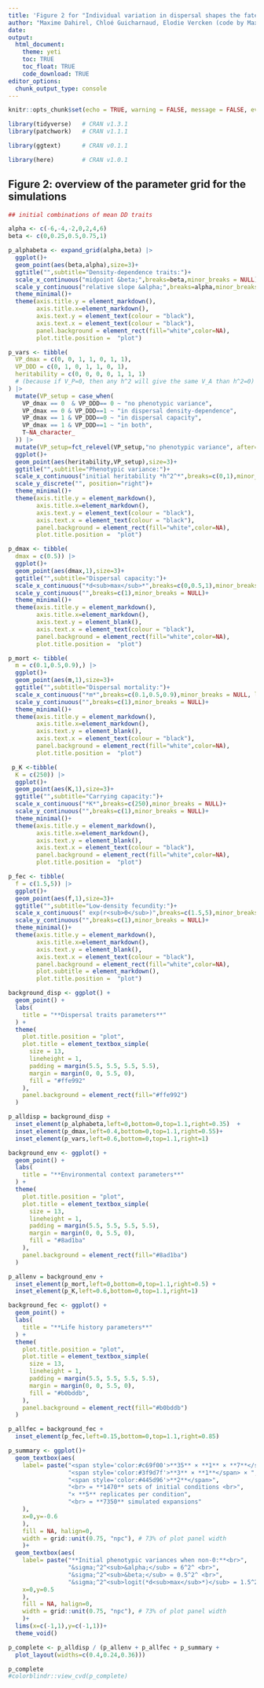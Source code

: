 ```yaml
---
title: 'Figure 2 for "Individual variation in dispersal shapes the fate of pushed vs. pulled range expansions"'
author: "Maxime Dahirel, Chloé Guicharnaud, Elodie Vercken (code by Maxime Dahirel)"
date:
output:
  html_document:
    theme: yeti
    toc: TRUE
    toc_float: TRUE
    code_download: TRUE
editor_options:
  chunk_output_type: console
---
```


```r
knitr::opts_chunk$set(echo = TRUE, warning = FALSE, message = FALSE, eval = FALSE)
```

```r

library(tidyverse)   # CRAN v1.3.1 
library(patchwork)   # CRAN v1.1.1 

library(ggtext)      # CRAN v0.1.1 

library(here)        # CRAN v1.0.1 
```

## Figure 2: overview of the parameter grid for the simulations

```r
## initial combinations of mean DD traits

alpha <- c(-6,-4,-2,0,2,4,6)
beta <- c(0,0.25,0.5,0.75,1)

p_alphabeta <- expand_grid(alpha,beta) |> 
  ggplot()+
  geom_point(aes(beta,alpha),size=3)+
  ggtitle("",subtitle="Density-dependence traits:")+
  scale_x_continuous("midpoint &beta;",breaks=beta,minor_breaks = NULL)+
  scale_y_continuous("relative slope &alpha;",breaks=alpha,minor_breaks=NULL,limits=c(-6.5,6.5))+
  theme_minimal()+
  theme(axis.title.y = element_markdown(),
        axis.title.x=element_markdown(),
        axis.text.y = element_text(colour = "black"),
        axis.text.x = element_text(colour = "black"),
        panel.background = element_rect(fill="white",color=NA),
        plot.title.position =  "plot")
```

```r

p_vars <- tibble(
  VP_dmax = c(0, 0, 1, 1, 0, 1, 1),
  VP_DDD = c(0, 1, 0, 1, 1, 0, 1),
  heritability = c(0, 0, 0, 0, 1, 1, 1)
  # (because if V_P=0, then any h^2 will give the same V_A than h^2=0)
) |> 
  mutate(VP_setup = case_when(
    VP_dmax == 0  & VP_DDD== 0 ~ "no phenotypic variance",
    VP_dmax == 0 & VP_DDD==1 ~ "in dispersal density-dependence",
    VP_dmax == 1 & VP_DDD==0 ~ "in dispersal capacity",
    VP_dmax == 1 & VP_DDD==1 ~ "in both",
    T~NA_character_
  )) |> 
  mutate(VP_setup=fct_relevel(VP_setup,"no phenotypic variance", after=0)) |> 
  ggplot()+
  geom_point(aes(heritability,VP_setup),size=3)+
  ggtitle("",subtitle="Phenotypic variance:")+
  scale_x_continuous("initial heritability *h^2^*",breaks=c(0,1),minor_breaks = NULL,limits=c(-0.1,1.1))+
  scale_y_discrete("", position="right")+
  theme_minimal()+
  theme(axis.title.y = element_markdown(),
        axis.title.x=element_markdown(),
        axis.text.y = element_text(colour = "black"),
        axis.text.x = element_text(colour = "black"),
        panel.background = element_rect(fill="white",color=NA),
        plot.title.position =  "plot")

```

```r

p_dmax <- tibble(
  dmax = c(0.5)) |> 
  ggplot()+
  geom_point(aes(dmax,1),size=3)+
  ggtitle("",subtitle="Dispersal capacity:")+
  scale_x_continuous("*d<sub>max</sub>*",breaks=c(0,0.5,1),minor_breaks = NULL)+
  scale_y_continuous("",breaks=c(1),minor_breaks = NULL)+
  theme_minimal()+
  theme(axis.title.y = element_markdown(),
        axis.title.x=element_markdown(),
        axis.text.y = element_blank(),
        axis.text.x = element_text(colour = "black"),
        panel.background = element_rect(fill="white",color=NA),
        plot.title.position =  "plot")


```

```r
p_mort <- tibble(
  m = c(0.1,0.5,0.9),) |> 
  ggplot()+
  geom_point(aes(m,1),size=3)+
  ggtitle("",subtitle="Dispersal mortality:")+
  scale_x_continuous("*m*",breaks=c(0.1,0.5,0.9),minor_breaks = NULL, limits=c(0,1))+
  scale_y_continuous("",breaks=c(1),minor_breaks = NULL)+
  theme_minimal()+
  theme(axis.title.y = element_markdown(),
        axis.title.x=element_markdown(),
        axis.text.y = element_blank(),
        axis.text.x = element_text(colour = "black"),
        panel.background = element_rect(fill="white",color=NA),
        plot.title.position =  "plot")
```

```r
 p_K <-tibble(
  K = c(250)) |> 
  ggplot()+
  geom_point(aes(K,1),size=3)+
  ggtitle("",subtitle="Carrying capacity:")+
  scale_x_continuous("*K*",breaks=c(250),minor_breaks = NULL)+
  scale_y_continuous("",breaks=c(1),minor_breaks = NULL)+
  theme_minimal()+
  theme(axis.title.y = element_markdown(),
        axis.title.x=element_markdown(),
        axis.text.y = element_blank(),
        axis.text.x = element_text(colour = "black"),
        panel.background = element_rect(fill="white",color=NA),
        plot.title.position =  "plot")
```

```r
p_fec <- tibble(
  f = c(1.5,5)) |> 
  ggplot()+
  geom_point(aes(f,1),size=3)+
  ggtitle("",subtitle="Low-density fecundity:")+
  scale_x_continuous(" exp(r<sub>0</sub>)",breaks=c(1.5,5),minor_breaks = NULL,limits = c(1,5.5))+
  scale_y_continuous("",breaks=c(1),minor_breaks = NULL)+
  theme_minimal()+
  theme(axis.title.y = element_markdown(),
        axis.title.x=element_markdown(),
        axis.text.y = element_blank(),
        axis.text.x = element_text(colour = "black"),
        panel.background = element_rect(fill="white",color=NA),
        plot.subtitle = element_markdown(),
        plot.title.position =  "plot")
```





```r
background_disp <- ggplot() + 
  geom_point() +
  labs(
    title = "**Dispersal traits parameters**"
  ) +
  theme(
    plot.title.position = "plot",
    plot.title = element_textbox_simple(
      size = 13,
      lineheight = 1,
      padding = margin(5.5, 5.5, 5.5, 5.5),
      margin = margin(0, 0, 5.5, 0),
      fill = "#ffe992"
    ),
    panel.background = element_rect(fill="#ffe992")
  )
```

```r
p_alldisp = background_disp + 
  inset_element(p_alphabeta,left=0,bottom=0,top=1.1,right=0.35)  + 
  inset_element(p_dmax,left=0.4,bottom=0,top=1.1,right=0.55)+ 
  inset_element(p_vars,left=0.6,bottom=0,top=1.1,right=1)
```

```r
background_env <- ggplot() + 
  geom_point() +
  labs(
    title = "**Environmental context parameters**"
  ) +
  theme(
    plot.title.position = "plot",
    plot.title = element_textbox_simple(
      size = 13,
      lineheight = 1,
      padding = margin(5.5, 5.5, 5.5, 5.5),
      margin = margin(0, 0, 5.5, 0),
      fill = "#8ad1ba"
    ),
    panel.background = element_rect(fill="#8ad1ba")
  )
```

```r
p_allenv = background_env + 
  inset_element(p_mort,left=0,bottom=0,top=1.1,right=0.5) + 
  inset_element(p_K,left=0.6,bottom=0,top=1.1,right=1)
```

```r
background_fec <- ggplot() + 
  geom_point() +
  labs(
    title = "**Life history parameters**"
  ) +
  theme(
    plot.title.position = "plot",
    plot.title = element_textbox_simple(
      size = 13,
      lineheight = 1,
      padding = margin(5.5, 5.5, 5.5, 5.5),
      margin = margin(0, 0, 5.5, 0),
      fill = "#b0bddb",
    ),
    panel.background = element_rect(fill="#b0bddb")
  )
```

```r
p_allfec = background_fec + 
  inset_element(p_fec,left=0.15,bottom=0,top=1.1,right=0.85)
```

```r
p_summary <- ggplot()+ 
  geom_textbox(aes(
    label= paste("<span style='color:#c69f00'>**35** × **1** × **7**</span> × ",
                 "<span style='color:#3f9d7f'>**3** × **1**</span> × ",
                 "<span style='color:#445d96'>**2**</span>", 
                 "<br> = **1470** sets of initial conditions <br>",
                 "× **5** replicates per condition", 
                 "<br> = **7350** simulated expansions"
    ),
    x=0,y=-0.6
    ),
    fill = NA, halign=0,
    width = grid::unit(0.75, "npc"), # 73% of plot panel width
    )+ 
  geom_textbox(aes(
    label= paste("**Initial phenotypic variances when non-0:**<br>",
                 "&sigma;^2^<sub>&alpha;</sub> = 6^2^ <br>",
                 "&sigma;^2^<sub>&beta;</sub> = 0.5^2^ <br>", 
                 "&sigma;^2^<sub>logit(*d<sub>max</sub>*)</sub> = 1.5^2^"),
    x=0,y=0.5
    ),
    fill = NA, halign=0,
    width = grid::unit(0.75, "npc"), # 73% of plot panel width
    )+
  lims(x=c(-1,1),y=c(-1,1))+ 
  theme_void()
```



```r
p_complete <- p_alldisp / (p_allenv + p_allfec + p_summary + 
  plot_layout(widths=c(0.4,0.24,0.36)))

p_complete
#colorblindr::view_cvd(p_complete)
```